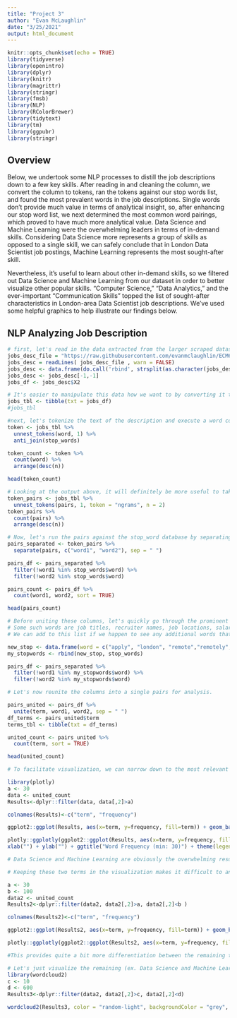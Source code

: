 ---
title: "Project 3"
author: "Evan McLaughlin"
date: "3/25/2021"
output: html_document
---

```{r setup, include=FALSE}
knitr::opts_chunk$set(echo = TRUE)
library(tidyverse)
library(openintro)
library(dplyr)
library(knitr)
library(magrittr)
library(stringr)
library(fmsb)
library(NLP)
library(RColorBrewer)
library(tidytext)
library(tm)
library(ggpubr)
library(stringr)
```

## Overview
Below, we undertook some NLP processes to distill the job descriptions down to a few key skills. After reading in and cleaning the column, we convert the column to tokens, ran the tokens against our stop words list, and found the most prevalent words in the job descriptions. Single words don't provide much value in terms of analytical insight, so, after enhancing our stop word list, we next determined the most common word pairings, which proved to have much more analytical value. Data Science and Machine Learning were the overwhelming leaders in terms of in-demand skills. Considering Data Science more represents a group of skills as opposed to a single skill, we can safely conclude that in London Data Scientist job postings, Machine Learning represents the most sought-after skill.

Nevertheless, it's useful to learn about other in-demand skills, so we filtered out Data Science and Machine Learning from our dataset in order to better visualize other popular skills. "Computer Science," "Data Analytics," and the ever-important "Communication Skills" topped the list of sought-after characteristics in London-area Data Scientist job descriptions. We've used some helpful graphics to help illustrate our findings below.

## NLP Analyzing Job Description
```{r}
# first, let's read in the data extracted from the larger scraped dataset and clean up the job descriptions
jobs_desc_file = "https://raw.githubusercontent.com/evanmclaughlin/ECM607/master/Project1_Description-Data.csv"
jobs_desc = readLines( jobs_desc_file , warn = FALSE)
jobs_desc <- data.frame(do.call('rbind', strsplit(as.character(jobs_desc),'"',fixed=TRUE)))
jobs_desc <- jobs_desc[-1,-1]
jobs_df <- jobs_desc$X2

# It's easier to manipulate this data how we want to by converting it to a tibble
jobs_tbl <- tibble(txt = jobs_df)
#jobs_tbl

#next, let's tokenize the text of the description and execute a word count to get an idea of the most prevalent words. We'll also run the result against a stop words list to exclude words that don't add any value to our analysis such as "the", "and", "that", etc.
token <- jobs_tbl %>%
  unnest_tokens(word, 1) %>%
  anti_join(stop_words)

token_count <- token %>%
  count(word) %>%
  arrange(desc(n))

head(token_count)
```


```{r}
# Looking at the output above, it will definitely be more useful to take a look at the most common word pairs, given many of these words are more descriptive in combination with others
token_pairs <- jobs_tbl %>%
  unnest_tokens(pairs, 1, token = "ngrams", n = 2)
token_pairs %>%
  count(pairs) %>%
  arrange(desc(n))

# Now, let's run the pairs against the stop_word database by separating the pairs and eliminating cases where either word appears in the stop_word list
pairs_separated <- token_pairs %>%
  separate(pairs, c("word1", "word2"), sep = " ")

pairs_df <- pairs_separated %>%
  filter(!word1 %in% stop_words$word) %>%
  filter(!word2 %in% stop_words$word)

pairs_count <- pairs_df %>% 
  count(word1, word2, sort = TRUE)

head(pairs_count)
```
```{r}
# Before uniting these columns, let's quickly go through the prominent words and eliminate more terms that don't add much value by augmenting the stop_words list and running another. 
# Some such words are job titles, recruiter names, job locations, salary information, contract lengths, etc. 
# We can add to this list if we happen to see any additional words that aren't helpful to our analysis. 

new_stop <- data.frame(word = c("apply", "london", "remote","remotely", "interview", "salary", "contract", "candidate", "scientist", "scientists", "team", "analyst", "engineer", "engineers", "manager", "managers", "senior", "employment", "experienced", "consultant", "junior", "month", "level", "masters", "rosie", "months", "experience", "level", "orientation", "opportunity", "principal", "benefits", "nick", "days", "day", "role", "francesca", "goldman", "luke", "anna", "date", "charlotte", "driven"), lexicon = "custom")
my_stopwords <- rbind(new_stop, stop_words)

pairs_df <- pairs_separated %>%
  filter(!word1 %in% my_stopwords$word) %>%
  filter(!word2 %in% my_stopwords$word)

# Let's now reunite the columns into a single pairs for analysis.

pairs_united <- pairs_df %>%
  unite(term, word1, word2, sep = " ")
df_terms <- pairs_united$term
terms_tbl <- tibble(txt = df_terms)

united_count <- pairs_united %>% 
  count(term, sort = TRUE)

head(united_count)
```


```{r}
# To facilitate visualization, we can narrow down to the most relevant job skills that employers are looking for by setting a floor on the number of instances and condense our data frame.

library(plotly)
a <- 30
data <- united_count
Results<-dplyr::filter(data, data[,2]>a)

colnames(Results)<-c("term", "frequency")

ggplot2::ggplot(Results, aes(x=term, y=frequency, fill=term)) + geom_bar(width = 0.75,  stat = "identity", colour = "black", size = 1) + coord_polar(theta = "x") + xlab("") + ylab("") + ggtitle("Term Frequency (min: 30)") + theme(legend.position = "none") + labs(x = NULL, y = NULL)

plotly::ggplotly(ggplot2::ggplot(Results, aes(x=term, y=frequency, fill=term)) + geom_bar(width = 0.75, stat = "identity", colour = "black", size = 1) + 
xlab("") + ylab("") + ggtitle("Word Frequency (min: 30)") + theme(legend.position = "none") + labs(x = NULL, y = NULL) + theme(plot.subtitle = element_text(vjust = 1), plot.caption = element_text(vjust = 1), axis.text.x = element_text(angle = 90)) + theme(panel.background = element_rect(fill = "honeydew1"), plot.background = element_rect(fill = "antiquewhite")))%>% config(displaylogo = F) %>% config(showLink = F)

```

```{r}

# Data Science and Machine Learning are obviously the overwhelming results, relative to other skills pairs. Data Science is sort of a catch-all term that we should strive to ignore moving forward. 

# Keeping these two terms in the visualization makes it difficult to analyze the remaining results. So let's insert a maximum records constraint in the above graphics to try to add some nuance to our analysis.

a <- 30
b <- 100
data2 <- united_count
Results2<-dplyr::filter(data2, data2[,2]>a, data2[,2]<b )

colnames(Results2)<-c("term", "frequency")

ggplot2::ggplot(Results2, aes(x=term, y=frequency, fill=term)) + geom_bar(width = 0.75,  stat = "identity", colour = "black", size = 1) + coord_polar(theta = "x") + xlab("") + ylab("") + ggtitle("Term Frequency (min: 30, max: 100)") + theme(legend.position = "none") + labs(x = NULL, y = NULL)

plotly::ggplotly(ggplot2::ggplot(Results2, aes(x=term, y=frequency, fill=term)) + geom_bar(width = 0.75, stat = "identity", colour = "black", size = 1) + xlab("") + ylab("") + ggtitle("Word Frequency (min: 30, max: 100)") + theme(legend.position = "none") + labs(x = NULL, y = NULL) + theme(plot.subtitle = element_text(vjust = 1), plot.caption = element_text(vjust = 1), axis.text.x = element_text(angle = 90)) + theme(panel.background = element_rect(fill = "honeydew1"), plot.background = element_rect(fill = "antiquewhite")))%>% config(displaylogo = F) %>% config(showLink = F)

#This provides quite a bit more differentiation between the remaining terms in our visualizations, but the most sought-after skill remains machine learning throughout the job descriptions.

```

```{r}
# Let's just visualize the remaining (ex. Data Science and Machine Learning) terms once more.
library(wordcloud2)
c <- 10
d <- 600
Results3<-dplyr::filter(data2, data2[,2]>c, data2[,2]<d)

wordcloud2(Results3, color = "random-light", backgroundColor = "grey", size = 1.75)
```

  